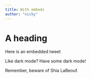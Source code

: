 ```yaml
---
title: With embeds
author: "nicky"
---
```


# A heading

Here is an embedded tweet

<Tweet tweetLink="NMeuleman/status/1211692091954339841" />

Like dark mode? Have some dark mode!

<Tweet tweetLink="NMeuleman/status/1211692091954339841" theme="dark" />

Remember, beware of Shia LaBeouf.

<YouTube youTubeId="o0u4M6vppCI" />
